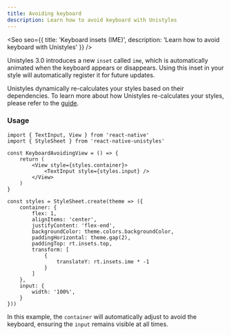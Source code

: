 ```yaml
---
title: Avoiding keyboard
description: Learn how to avoid keyboard with Unistyles
---
```



<Seo
    seo={{
        title: 'Keyboard insets (IME)',
        description: 'Learn how to avoid keyboard with Unistyles'
    }}
/>

Unistyles 3.0 introduces a new `inset` called `ime`, which is automatically animated when the keyboard appears or disappears.
Using this inset in your style will automatically register it for future updates.

Unistyles dynamically re-calculates your styles based on their dependencies. To learn more about how Unistyles re-calculates your styles, please refer to the [guide](/v3/start/how-unistyles-works).

### Usage

```tsx /rt.insets.ime/
import { TextInput, View } from 'react-native'
import { StyleSheet } from 'react-native-unistyles'

const KeyboardAvoidingView = () => {
    return (
        <View style={styles.container}>
            <TextInput style={styles.input} />
        </View>
    )
}

const styles = StyleSheet.create(theme => ({
    container: {
        flex: 1,
        alignItems: 'center',
        justifyContent: 'flex-end',
        backgroundColor: theme.colors.backgroundColor,
        paddingHorizontal: theme.gap(2),
        paddingTop: rt.insets.top,
        transform: [
            {
                translateY: rt.insets.ime * -1
            }
        ]
    },
    input: {
        width: '100%',
    }
}))
```

In this example, the `container` will automatically adjust to avoid the keyboard, ensuring the `input` remains visible at all times.

